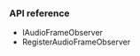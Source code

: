 
<PlatformWrapper platform="unity">

### API reference

* <Link to = "{{global.API_REF_UNITY_ROOT_VOICE_SDK}}/class_iaudioframeobserver.html">IAudioFrameObserver</Link>

* <Link to = "{{global.API_REF_UNITY_ROOT_VOICE_SDK}}/class_irtcengine.html#api_imediaengine_registeraudioframeobserver">RegisterAudioFrameObserver</Link>

</PlatformWrapper>
